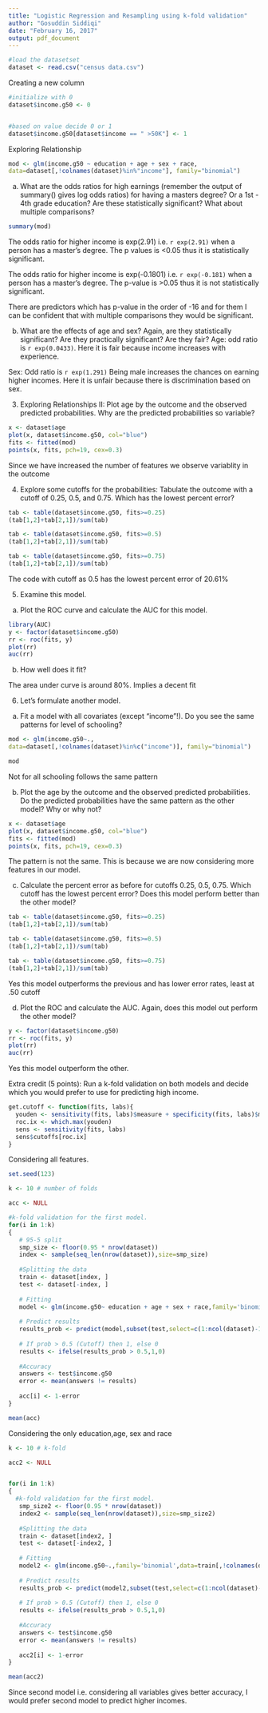 ---
title: "Logistic Regression and Resampling using k-fold validation"
author: "Gosuddin Siddiqi"
date: "February 16, 2017"
output: pdf_document
---

```{r warning=FALSE}
#load the datasetset
dataset <- read.csv("census data.csv")
```

Creating a new column

```{r}

#initialize with 0
dataset$income.g50 <- 0


#based on value decide 0 or 1
dataset$income.g50[dataset$income == " >50K"] <- 1
```


Exploring Relationship

```{r}
mod <- glm(income.g50 ~ education + age + sex + race,
data=dataset[,!colnames(dataset)%in%"income"], family="binomial")
```


a. What are the odds ratios for high earnings (remember the output of summary() gives
log odds ratios) for having a masters degree? Or a 1st - 4th grade education? Are these
statistically significant? What about multiple comparisons?

```{r}
summary(mod)
```

The odds ratio for higher income is exp(2.91) i.e. `r exp(2.91)` when a person has a master's degree. The p values is <0.05 thus it is statistically significant.

The odds ratio for higher income is exp(-0.1801) i.e. `r exp(-0.181)` when a person has a master's degree. The p-value is >0.05 thus it is not statistically significant.

There are predictors which has p-value in the order of -16 and for them I can be confident that with multiple comparisons they would be significant.



b. What are the effects of age and sex? Again, are they statistically significant? Are they practically significant? Are they fair?
Age:
odd ratio is `r exp(0.0433)`. Here it is fair because income increases with experience.

Sex:
Odd ratio is `r exp(1.291)` 
Being male increases the chances on earning higher incomes. Here it is unfair because there is discrimination based on sex.



3. Exploring Relationships II: Plot age by the outcome and the observed predicted
probabilities. Why are the predicted probabilities so variable?

```{r}

x <- dataset$age
plot(x, dataset$income.g50, col="blue")
fits <- fitted(mod)
points(x, fits, pch=19, cex=0.3)


```

Since we have increased the number of features we observe variablity in the outcome



4. Explore some cutoffs for the probabilities: Tabulate the outcome with a cutoff of
0.25, 0.5, and 0.75. Which has the lowest percent error?

```{r}
tab <- table(dataset$income.g50, fits>=0.25)
(tab[1,2]+tab[2,1])/sum(tab)

tab <- table(dataset$income.g50, fits>=0.5)
(tab[1,2]+tab[2,1])/sum(tab)

tab <- table(dataset$income.g50, fits>=0.75)
(tab[1,2]+tab[2,1])/sum(tab)

```

The code with cutoff as 0.5 has the lowest percent error of 20.61%  

5. Examine this model.
a. Plot the ROC curve and calculate the AUC for this model.

```{r}

library(AUC)
y <- factor(dataset$income.g50)
rr <- roc(fits, y)
plot(rr)
auc(rr)

```

b. How well does it fit?

The area under curve is around 80%. Implies a decent fit



6. Let's formulate another model.
a. Fit a model with all covariates (except "income"!). Do you see the same patterns for level of schooling?
```{r}
mod <- glm(income.g50~.,
data=dataset[,!colnames(dataset)%in%c("income")], family="binomial")

mod
```

Not for all schooling follows the same pattern

b. Plot the age by the outcome and the observed predicted probabilities. Do the
predicted probabilities have the same pattern as the other model? Why or why not?

```{r}
x <- dataset$age
plot(x, dataset$income.g50, col="blue")
fits <- fitted(mod)
points(x, fits, pch=19, cex=0.3)
```

The pattern is not the same. This is because we are now considering more features in our model.

c. Calculate the percent error as before for cutoffs 0.25, 0.5, 0.75. Which cutoff has the lowest percent error? Does this model perform better than the other model?

```{r}
tab <- table(dataset$income.g50, fits>=0.25)
(tab[1,2]+tab[2,1])/sum(tab)

tab <- table(dataset$income.g50, fits>=0.5)
(tab[1,2]+tab[2,1])/sum(tab)

tab <- table(dataset$income.g50, fits>=0.75)
(tab[1,2]+tab[2,1])/sum(tab)

```

Yes this model outperforms the previous and has lower error rates, least at .50 cutoff

d. Plot the ROC and calculate the AUC. Again, does this model out perform the other
model?

```{r}

y <- factor(dataset$income.g50)
rr <- roc(fits, y)
plot(rr)
auc(rr)

```
Yes this model outperform the other.


Extra credit (5 points): Run a k-fold validation on both models and decide which you
would prefer to use for predicting high income.

```{r warning=FALSE}

get.cutoff <- function(fits, labs){
  youden <- sensitivity(fits, labs)$measure + specificity(fits, labs)$measure-1
  roc.ix <- which.max(youden)
  sens <- sensitivity(fits, labs)
  sens$cutoffs[roc.ix]
}
```

Considering  all features.
```{r warning=FALSE}
set.seed(123)

k <- 10 # number of folds

acc <- NULL

#k-fold validation for the first model.
for(i in 1:k)
{
   # 95-5 split
   smp_size <- floor(0.95 * nrow(dataset))
   index <- sample(seq_len(nrow(dataset)),size=smp_size)
   
   #Splitting the data
   train <- dataset[index, ]
   test <- dataset[-index, ]
   
   # Fitting
   model <- glm(income.g50~ education + age + sex + race,family='binomial',data=train)
   
   # Predict results
   results_prob <- predict(model,subset(test,select=c(1:ncol(dataset)-1)),type='response')
   
   # If prob > 0.5 (Cutoff) then 1, else 0
   results <- ifelse(results_prob > 0.5,1,0)
   
   #Accuracy 
   answers <- test$income.g50
   error <- mean(answers != results)
   
   acc[i] <- 1-error
}

mean(acc)
```

Considering the only education,age, sex and race

```{r warning=FALSE, message=FALSE}


k <- 10 # k-fold

acc2 <- NULL


for(i in 1:k)
{
  #k-fold validation for the first model.
   smp_size2 <- floor(0.95 * nrow(dataset))
   index2 <- sample(seq_len(nrow(dataset)),size=smp_size2)
   
   #Splitting the data
   train <- dataset[index2, ]
   test <- dataset[-index2, ]
   
   # Fitting
   model2 <- glm(income.g50~.,family='binomial',data=train[,!colnames(dataset)%in%"income"])
   
   # Predict results
   results_prob <- predict(model2,subset(test,select=c(1:ncol(dataset)-1)),type='response')
   
   # If prob > 0.5 (Cutoff) then 1, else 0
   results <- ifelse(results_prob > 0.5,1,0)
   
   #Accuracy
   answers <- test$income.g50
   error <- mean(answers != results)
   
   acc2[i] <- 1-error
}

mean(acc2)
```

Since second model i.e. considering all variables gives better accuracy, I would prefer second model to predict higher incomes.
